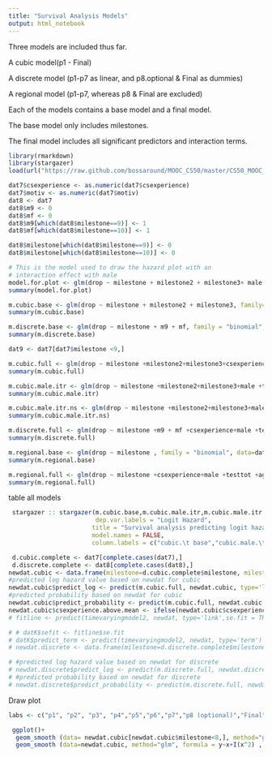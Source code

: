 ```yaml
---
title: "Survival Analysis Models"
output: html_notebook
---
```

Three models are included thus far. 

A cubic model(p1 - Final)

A discrete model (p1-p7 as linear, and p8.optional & Final as dummies)

A regional model (p1-p7, whereas p8 & Final are excluded)

Each of the models contains a base model and a final model.

The base model only includes milestones.

The final model includes all significant predictors and interaction terms.

```r
library(rmarkdown)
library(stargazer)
load(url("https://raw.github.com/bossaround/MOOC_CS50/master/CS50_MOOC_Survival_Analysis_Data_0.RData"))

```
```r
dat7$csexperience <- as.numeric(dat7$csexperience)
dat7$motiv <- as.numeric(dat7$motiv)
dat8 <- dat7
dat8$m9 <- 0
dat8$mf <- 0
dat8$m9[which(dat8$milestone==9)] <- 1
dat8$mf[which(dat8$milestone==10)] <- 1
```
```r
dat8$milestone[which(dat8$milestone==9)] <- 0
dat8$milestone[which(dat8$milestone==10)] <- 0

```
```r
# This is the model used to draw the hazard plot with an 
# interaction effect with male
model.for.plot <- glm(drop ~ milestone + milestone2 + milestone3+ male +milestone*male +  age +  testtot  +foreign + gamehour5 + testtot*milestone  , family="binomial", data=dat7)
summary(model.for.plot)
```
```r
m.cubic.base <- glm(drop ~ milestone + milestone2 + milestone3, family="binomial", data=dat7)
summary(m.cubic.base)
```

```r
m.discrete.base <- glm(drop ~ milestone + m9 + mf, family = "binomial", data = dat8)
summary(m.discrete.base)
```
```r
dat9 <- dat7[dat7$milestone <9,]
```

```r
m.cubic.full <- glm(drop ~ milestone +milestone2+milestone3+csexperience+male +testtot +age+motiv+gamehour5+foreign+ milestone*testtot+milestone*csexperience , data=dat7)
summary(m.cubic.full)
```
```r
m.cubic.male.itr <- glm(drop ~ milestone +milestone2+milestone3+male +testtot +age+motiv+gamehour5+foreign+ milestone*testtot+milestone*male , family = "binomial", data=dat7)
summary(m.cubic.male.itr)
```
```r
m.cubic.male.itr.ns <- glm(drop ~ milestone +milestone2+milestone3+male +csexperience +testtot +age+motiv+gamehour5+foreign+ milestone*testtot+milestone*male, family = "binomial", data=dat7)
summary(m.cubic.male.itr.ns)
```
```r
m.discrete.full <- glm(drop ~ milestone +m9 + mf +csexperience+male +testtot +age+motiv+gamehour5+foreign+ milestone*testtot+milestone*csexperience + m9*testtot + mf*testtot + m9*csexperience + mf*csexperience , family = "binomial", data=dat8)
summary(m.discrete.full)
```
```r
m.regional.base <- glm(drop ~ milestone , family = "binomial", data=dat9)
summary(m.regional.base)
```
```r
m.regional.full <- glm(drop ~ milestone +csexperience+male +testtot +age+motiv+gamehour5+foreign+ milestone*testtot+milestone*csexperience + milestone*age, family = "binomial", data=dat9)
summary(m.regional.full)
```
table all models 
```r
 stargazer :: stargazer(m.cubic.base,m.cubic.male.itr,m.cubic.male.itr.ns,m.cubic.full,m.discrete.base,m.discrete.full,m.regional.base,m.regional.full , type="html",
                        dep.var.labels = "Logit Hazard",
                       title = "Survival analysis predicting logit hazard of dropout",
                       model.names = FALSE,
                       column.labels = c("cubic.\t base","cubic.male.\t interaction","cubic.male.\t interaction.ns","cubic.\t final","discrete.\t base","discrete.\t final","regional.\t base","regional.\t final") )
```
```r
 d.cubic.complete <- dat7[complete.cases(dat7),]
 d.discrete.complete <- dat8[complete.cases(dat8),] 
newdat.cubic <- data.frame(milestone=d.cubic.complete$milestone, milestone2=d.cubic.complete$milestone2,milestone3 = d.cubic.complete$milestone3, male = d.cubic.complete$male, age = d.cubic.complete$age,  testtot = d.cubic.complete$testtot, foreign = d.cubic.complete$foreign, extrovert = d.cubic.complete$extrovert, gamehour5 = d.cubic.complete$gamehour5, csexperience = as.numeric(d.cubic.complete$csexperience), motiv = as.numeric(d.cubic.complete$motiv))
#predicted log hazard value based on newdat for cubic
newdat.cubic$predict_log <- predict(m.cubic.full, newdat.cubic, type='link')
#predicted probability based on newdat for cubic
newdat.cubic$predict_probability <- predict(m.cubic.full, newdat.cubic, type='response')
newdat.cubic$csexperience.above.mean <- ifelse(newdat.cubic$csexperience>0,1,0)
# fitline <- predict(timevaryingmodel2, newdat, type='link',se.fit = TRUE)

# # datK$sefit <- fitline$se.fit
# datK$predict_term <- predict(timevaryingmodel2, newdat, type='term')
# newdat.discrete <- data.frame(milestone=d.discrete.complete$milestone, m8=d.discrete.complete$m8,mf = d.discrete.complete$mf, male = d.discrete.complete$male, age = d.discrete.complete$age,  testtot = d.discrete.complete$testtot, foreign = d.discrete.complete$foreign, extrovert = d.discrete.complete$extrovert, gamehour5 = d.discrete.complete$gamehour5, csexperience = d.discrete.complete$csexperience, motiv = d.discrete.complete$motiv)

# #predicted log hazard value based on newdat for discrete
# newdat.discrete$predict_log <- predict(m.discrete.full, newdat.discrete, type='link')
# #predicted probability based on newdat for discrete
# newdat.discrete$predict_probability <- predict(m.discrete.full, newdat.discrete, type='response')
```
Draw plot

```r
labs <- c("p1", "p2", "p3", "p4","p5","p6","p7","p8 (optional)","Final")

 ggplot()+
  geom_smooth (data= newdat.cubic[newdat.cubic$milestone<8,], method="glm", formula = y~x,  alpha=0.65, size = 1,level=0.95, aes(milestone, predict_probability,  fill=as.factor(male) , color=as.factor(male))) +
  geom_smooth (data=newdat.cubic, method="glm", formula = y~x+I(x^2) ,  alpha=0.65, size = 1,level=0.95, aes(milestone, predict_probability,  fill=as.factor(male) , color=as.factor(male)))
```

